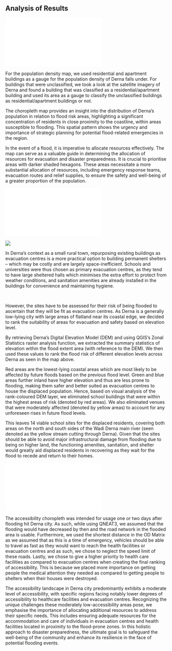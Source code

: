 ## Analysis of Results

![](_site/site_libs/images/population_density.pdf)

For the population density map, we used residential and apartment buildings as a gauge for the population density of Derna falls under. For buildings that were unclassified, we took a look at the satellite imagery of Derna and found a building that was classified as a residential/apartment building and used its area as a gauge to classify the unclassified buildings as residential/apartment buildings or not.

The choropleth map provides an insight into the distribution of Derna's population in relation to flood risk areas, highlighting a significant concentration of residents in close proximity to the coastline, within areas susceptible to flooding. This spatial pattern shows the urgency and importance of strategic planning for potential flood-related emergencies in the region.

In the event of a flood, it is imperative to allocate resources effectively. The map can serve as a valuable guide in determining the allocation of resources for evacuation and disaster preparedness. It is crucial to prioritise areas with darker shaded hexagons. These areas necessitate a more substantial allocation of resources, including emergency response teams, evacuation routes and relief supplies, to ensure the safety and well-being of a greater proportion of the population.

![](_site/site_libs/images/Site_Suitability.pdf)

![](https://lh7-us.googleusercontent.com/2Rz0Sr7Nis_8rselsAuz9RWqi7rjQcJ4UDOUVyxBsVxll8IUoBy-HO7NHh8DjbBEySnTj25ziWnU2xvk3YUPOB93ZCsoykf-MHBk5L_ozBgTzDIC4aznqviBEbziLpdklKPVYqMBWjb18xE_I50jyGA)

In Derna's context as a small rural town, repurposing existing buildings as evacuation centres is a more practical option to building permanent shelters -- which may be costly and are largely space-inefficient. Schools and universities were thus chosen as primary evacuation centres, as they tend to have large sheltered halls which minimises the extra effort to protect from weather conditions, and sanitation amenities are already installed in the buildings for convenience and maintaining hygiene. 

\

However, the sites have to be assessed for their risk of being flooded to ascertain that they will be fit as evacuation centres. As Derna is a generally low-lying city with large areas of flatland near its coastal edge, we decided to rank the suitability of areas for evacuation and safety based on elevation level. 

By retrieving Derna's Digital Elevation Model (DEM) and using QGIS's Zonal Statistics raster analysis function, we extracted the summary statistics of elevation within the flood extent area (with reference to the DEM). We then used these values to rank the flood risk of different elevation levels across Derna as seen in the map above. 

Red areas are the lowest-lying coastal areas which are most likely to be affected by future floods based on the previous flood level. Green and blue areas further inland have higher elevation and thus are less prone to flooding, making them safer and better suited as evacuation centres to house the displaced population. Hence, based on visual analysis of the rank-coloured DEM layer, we eliminated school buildings that were within the highest areas of risk (denoted by red areas). We also eliminated venues that were moderately affected (denoted by yellow areas) to account for any unforeseen rises in future flood levels.

This leaves 14 viable school sites for the displaced residents, covering both areas on the north and south sides of the Wadi Derna main river (seen denoted as the yellow stream cutting through Derna). Given that the sites should be able to avoid major infrastructural damage from flooding due to being on higher land, the functioning amenities, sanitation, and shelter would greatly aid displaced residents in recovering as they wait for the flood to recede and return to their homes. 

![](_site/site_libs/images/accessibility.pdf)

The accessibility choropleth was intended for usage one or two days after flooding hit Derna city. As such, while using QNEAT3, we assumed that the flooding would have decreased by then and the road network in the flooded area is usable. Furthermore, we used the shortest distance in the OD Matrix as we assumed that as this is a time of emergency, vehicles should be able to travel as fast as they would want to reach the health facilities or evacuation centres and as such, we chose to neglect the speed limit of these roads. Lastly, we chose to give a higher priority to health care facilities as compared to evacuation centres when creating the final ranking of accessibility. This is because we placed more importance on getting people the medical attention they needed as compared to getting people to shelters when their houses were destroyed. 

The accessibility landscape in Derna city predominantly exhibits a moderate level of accessibility, with specific regions facing notably lower degrees of accessibility to healthcare facilities and evacuation centres. Recognizing the unique challenges these moderately low-accessibility areas pose, we emphasise the importance of allocating additional resources to address their specific needs. This includes ensuring adequate resources for the accommodation and care of individuals in evacuation centres and health facilities located in proximity to the flood-prone zones. In this holistic approach to disaster preparedness, the ultimate goal is to safeguard the well-being of the community and enhance its resilience in the face of potential flooding events.
